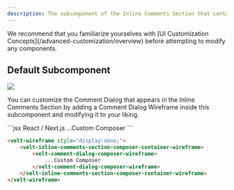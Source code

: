 ```yaml
---
description: The subcomponent of the Inline Comments Section that contains the Composer Container
---
```


<Note>
We recommend that you familiarize yourselves with [UI Customization Concepts](/advanced-customization/overview) before attempting to modify any components.
</Note>

## Default Subcomponent
![](/images/inline-comments-composer.png)


You can customize the Comment Dialog that appears in the Inline Comments Section by adding a Comment Dialog Wireframe inside this subcomponent and modifying it to your liking.

<RequestExample>
```jsx React / Next.js
<VeltWireframe>
    <VeltInlineCommentsSectionWireframe.ComposerContainer>
        <VeltCommentDialogWireframe.Composer>
        ...Custom Composer
        </VeltCommentDialogWireframe.Composer>
    </VeltInlineCommentsSectionWireframe.ComposerContainer>
</VeltWireframe>
```

```HTML HTML
<velt-wireframe style="display:none;">
    <velt-inline-comments-section-composer-container-wireframe>
        <velt-comment-dialog-composer-wireframe>
            ...Custom Composer
        </velt-comment-dialog-composer-wireframe>
    </velt-inline-comments-section-composer-container-wireframe>
</velt-wireframe>
```
</RequestExample>


